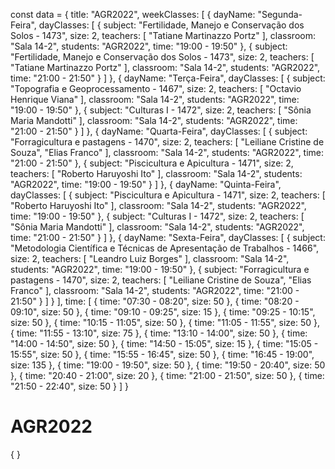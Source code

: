const data = {
  title: "AGR2022",
  weekClasses: [
    {
      dayName: "Segunda-Feira",
      dayClasses: [
        {
          subject: "Fertilidade, Manejo e Conservação dos Solos - 1473",
          size: 2,
          teachers: [
            "Tatiane Martinazzo Portz"
          ],
          classroom: "Sala 14-2",
          students: "AGR2022",
          time: "19:00 - 19:50"
        },
        {
          subject: "Fertilidade, Manejo e Conservação dos Solos - 1473",
          size: 2,
          teachers: [
            "Tatiane Martinazzo Portz"
          ],
          classroom: "Sala 14-2",
          students: "AGR2022",
          time: "21:00 - 21:50"
        }
      ]
    },
    {
      dayName: "Terça-Feira",
      dayClasses: [
        {
          subject: "Topografia e Geoprocessamento - 1467",
          size: 2,
          teachers: [
            "Octavio Henrique Viana"
          ],
          classroom: "Sala 14-2",
          students: "AGR2022",
          time: "19:00 - 19:50"
        },
        {
          subject: "Culturas I - 1472",
          size: 2,
          teachers: [
            "Sônia Maria Mandotti"
          ],
          classroom: "Sala 14-2",
          students: "AGR2022",
          time: "21:00 - 21:50"
        }
      ]
    },
    {
      dayName: "Quarta-Feira",
      dayClasses: [
        {
          subject: "Forragicultura e pastagens - 1470",
          size: 2,
          teachers: [
            "Leiliane Cristine de Souza",
            "Elias Franco"
          ],
          classroom: "Sala 14-2",
          students: "AGR2022",
          time: "21:00 - 21:50"
        },
        {
          subject: "Piscicultura e Apicultura - 1471",
          size: 2,
          teachers: [
            "Roberto Haruyoshi Ito"
          ],
          classroom: "Sala 14-2",
          students: "AGR2022",
          time: "19:00 - 19:50"
        }
      ]
    },
    {
      dayName: "Quinta-Feira",
      dayClasses: [
        {
          subject: "Piscicultura e Apicultura - 1471",
          size: 2,
          teachers: [
            "Roberto Haruyoshi Ito"
          ],
          classroom: "Sala 14-2",
          students: "AGR2022",
          time: "19:00 - 19:50"
        },
        {
          subject: "Culturas I - 1472",
          size: 2,
          teachers: [
            "Sônia Maria Mandotti"
          ],
          classroom: "Sala 14-2",
          students: "AGR2022",
          time: "21:00 - 21:50"
        }
      ]
    },
    {
      dayName: "Sexta-Feira",
      dayClasses: [
        {
          subject: "Metodologia Científica e Técnicas de Apresentação de Trabalhos - 1466",
          size: 2,
          teachers: [
            "Leandro Luiz Borges"
          ],
          classroom: "Sala 14-2",
          students: "AGR2022",
          time: "19:00 - 19:50"
        },
        {
          subject: "Forragicultura e pastagens - 1470",
          size: 2,
          teachers: [
            "Leiliane Cristine de Souza",
            "Elias Franco"
          ],
          classroom: "Sala 14-2",
          students: "AGR2022",
          time: "21:00 - 21:50"
        }
      ]
    }
  ],
  time: [
    {
      time: "07:30 - 08:20",
      size: 50
    },
    {
      time: "08:20 - 09:10",
      size: 50
    },
    {
      time: "09:10 - 09:25",
      size: 15
    },
    {
      time: "09:25 - 10:15",
      size: 50
    },
    {
      time: "10:15 - 11:05",
      size: 50
    },
    {
      time: "11:05 - 11:55",
      size: 50
    },
    {
      time: "11:55 - 13:10",
      size: 75
    },
    {
      time: "13:10 - 14:00",
      size: 50
    },
    {
      time: "14:00 - 14:50",
      size: 50
    },
    {
      time: "14:50 - 15:05",
      size: 15
    },
    {
      time: "15:05 - 15:55",
      size: 50
    },
    {
      time: "15:55 - 16:45",
      size: 50
    },
    {
      time: "16:45 - 19:00",
      size: 135
    },
    {
      time: "19:00 - 19:50",
      size: 50
    },
    {
      time: "19:50 - 20:40",
      size: 50
    },
    {
      time: "20:40 - 21:00",
      size: 20
    },
    {
      time: "21:00 - 21:50",
      size: 50
    },
    {
      time: "21:50 - 22:40",
      size: 50
    }
  ]
}

# AGR2022

<div>
    {
        <Grid
            title={data.title} 
            weekClasses={data.weekClasses} 
            time={data.time}
        />
    }
</div>